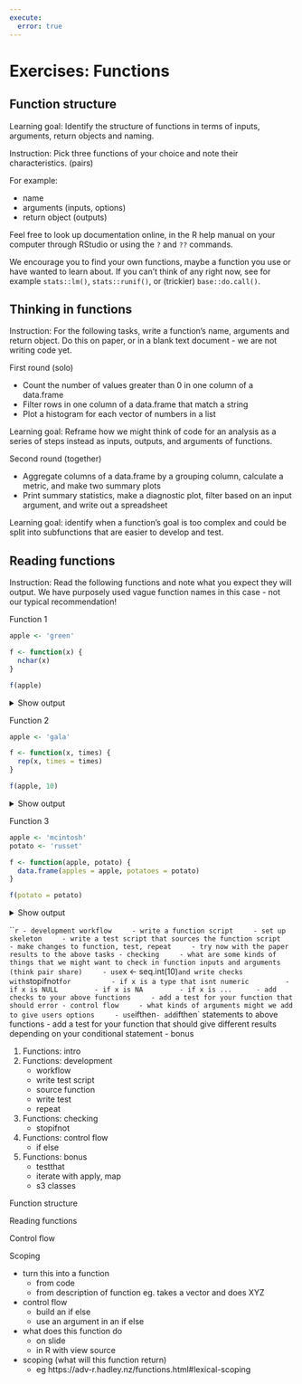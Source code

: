 ```yaml
---
execute: 
  error: true
---
```


# Exercises: Functions

## Function structure 

Learning goal: Identify the structure of functions in terms of inputs, arguments, return objects and naming. 

Instruction: Pick three functions of your choice and note their characteristics. (pairs)

For example:

- name
- arguments (inputs, options)
- return object (outputs)

Feel free to look up documentation online, in the R help manual on your computer through RStudio or using the `?` and `??` commands. 

We encourage you to find your own functions, maybe a function you use or have wanted to learn about. If you can't think of any right now, see for example `stats::lm()`, `stats::runif()`, or (trickier) `base::do.call()`.


## Thinking in functions 

Instruction: For the following tasks, write a function's name, arguments and return object. Do this on paper, or in a blank text document - we are not writing code yet. 

First round (solo)

- Count the number of values greater than 0 in one column of a data.frame
- Filter rows in one column of a data.frame that match a string
- Plot a histogram for each vector of numbers in a list

Learning goal: Reframe how we might think of code for an analysis as a series of steps instead as inputs, outputs, and arguments of functions. 

Second round (together)

- Aggregate columns of a data.frame by a grouping column, calculate a metric, and make two summary plots
- Print summary statistics, make a diagnostic plot, filter based on an input argument, and write out a spreadsheet

Learning goal: identify when a function's goal is too complex and could be split into subfunctions that are easier to develop and test. 


## Reading functions

Instruction: Read the following functions and note what you expect they will 
output. We have purposely used vague function names in this case - not our 
typical recommendation!


Function 1
```r
apple <- 'green'

f <- function(x) {
  nchar(x)
}

f(apple)
```

<details>
<summary>Show output</summary>
```r
apple <- 'green'

f <- function(x) {
  nchar(x)
}

f(apple)
```
</details>


Function 2
```r
apple <- 'gala'

f <- function(x, times) {
  rep(x, times = times)
}

f(apple, 10)
```

<details>
<summary>Show output</summary>
```r
apple <- 'gala'

f <- function(x, times) {
  rep(x, times = times)
}

f(apple, 10)
```
</details>


Function 3

```r
apple <- 'mcintosh'
potato <- 'russet'

f <- function(apple, potato) {
  data.frame(apples = apple, potatoes = potato)
}

f(potato = potato)
```

<details>
<summary>Show output</summary>
```r
apple <- 'mcintosh'
potato <- 'russet'

f <- function(apple, potato) {
  data.frame(apples = apple, potatoes = potato)
}

f(potato = potato)
```
</details>


```r

- development workflow
    - write a function script
    - set up skeleton
    - write a test script that sources the function script
    - make changes to function, test, repeat
    - try now with the paper results to the above tasks
- checking
    - what are some kinds of things that we might want to check in function inputs and arguments (think pair share)
    - use `x <- seq.int(10)` and write checks with `stopifnot` for 
        - if x is a type that isnt numeric
        - if x is NULL
        - if x is NA
        - if x is ... 
    - add checks to your above functions
    - add a test for your function that should error
- control flow
    - what kinds of arguments might we add to give users options
    - use `if` `then`
    - add `if` `then` statements to above functions
    - add a test for your function that should give different results depending on your conditional statement
- bonus





1. Functions: intro
2. Functions: development
    - workflow
    - write test script
    - source function
    - write test
    - repeat
3. Functions: checking
    - stopifnot
4. Functions: control flow
    - if else
5. Functions: bonus
    - testthat
    - iterate with apply, map
    - s3 classes
    






Function structure

Reading functions

Control flow

Scoping




- turn this into a function
    - from code
    - from description of function eg. takes a vector and does XYZ
- control flow
    - build an if else
    - use an argument in an if else 
- what does this function do
    - on slide
    - in R with view source
- scoping (what will this function return)
    - eg https://adv-r.hadley.nz/functions.html#lexical-scoping

#